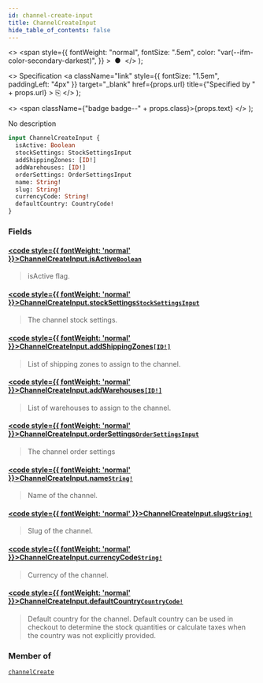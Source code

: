 ```yaml
---
id: channel-create-input
title: ChannelCreateInput
hide_table_of_contents: false
---
```


  <>
    <span
      style={{
        fontWeight: "normal",
        fontSize: ".5em",
        color: "var(--ifm-color-secondary-darkest)",
      }}
    >
      &nbsp;●&nbsp;
    </span>
  </>
);

  <>
    Specification
    <a
      className="link"
      style={{ fontSize: "1.5em", paddingLeft: "4px" }}
      target="\_blank"
      href={props.url}
      title={"Specified by " + props.url}
    >
      ⎘
    </a>
  </>
);

  <>
    <span className={"badge badge--" + props.class}>{props.text}</span>
  </>
);

No description

```graphql
input ChannelCreateInput {
  isActive: Boolean
  stockSettings: StockSettingsInput
  addShippingZones: [ID!]
  addWarehouses: [ID!]
  orderSettings: OrderSettingsInput
  name: String!
  slug: String!
  currencyCode: String!
  defaultCountry: CountryCode!
}
```

### Fields

#### [<code style={{ fontWeight: 'normal' }}>ChannelCreateInput.<b>isActive</b></code>](#)<Bullet />[`Boolean`](../../../api-reference/miscellaneous/scalars/boolean) <Badge class="secondary" text="scalar"/> <Badge class="secondary" text="miscellaneous"/>

> isActive flag.

#### [<code style={{ fontWeight: 'normal' }}>ChannelCreateInput.<b>stockSettings</b></code>](#)<Bullet />[`StockSettingsInput`](../../../api-reference/products/inputs/stock-settings-input) <Badge class="secondary" text="input"/> <Badge class="secondary" text="products"/>

> The channel stock settings.

<Badge text="Added in Saleor 3.7" class="secondary margin-bottom--sm" />

<FeaturePreview />

>

#### [<code style={{ fontWeight: 'normal' }}>ChannelCreateInput.<b>addShippingZones</b></code>](#)<Bullet />[`[ID!]`](../../../api-reference/miscellaneous/scalars/id) <Badge class="secondary" text="list"/> <Badge class="secondary" text="scalar"/> <Badge class="secondary" text="miscellaneous"/>

> List of shipping zones to assign to the channel.

#### [<code style={{ fontWeight: 'normal' }}>ChannelCreateInput.<b>addWarehouses</b></code>](#)<Bullet />[`[ID!]`](../../../api-reference/miscellaneous/scalars/id) <Badge class="secondary" text="list"/> <Badge class="secondary" text="scalar"/> <Badge class="secondary" text="miscellaneous"/>

> List of warehouses to assign to the channel.

<Badge text="Added in Saleor 3.5" class="secondary margin-bottom--sm" />

<FeaturePreview />

>

#### [<code style={{ fontWeight: 'normal' }}>ChannelCreateInput.<b>orderSettings</b></code>](#)<Bullet />[`OrderSettingsInput`](../../../api-reference/orders/inputs/order-settings-input) <Badge class="secondary" text="input"/> <Badge class="secondary" text="orders"/>

> The channel order settings

<Badge text="Added in Saleor 3.12" class="secondary margin-bottom--sm" />

>

#### [<code style={{ fontWeight: 'normal' }}>ChannelCreateInput.<b>name</b></code>](#)<Bullet />[`String!`](../../../api-reference/miscellaneous/scalars/string) <Badge class="secondary" text="non-null"/> <Badge class="secondary" text="scalar"/> <Badge class="secondary" text="miscellaneous"/>

> Name of the channel.

#### [<code style={{ fontWeight: 'normal' }}>ChannelCreateInput.<b>slug</b></code>](#)<Bullet />[`String!`](../../../api-reference/miscellaneous/scalars/string) <Badge class="secondary" text="non-null"/> <Badge class="secondary" text="scalar"/> <Badge class="secondary" text="miscellaneous"/>

> Slug of the channel.

#### [<code style={{ fontWeight: 'normal' }}>ChannelCreateInput.<b>currencyCode</b></code>](#)<Bullet />[`String!`](../../../api-reference/miscellaneous/scalars/string) <Badge class="secondary" text="non-null"/> <Badge class="secondary" text="scalar"/> <Badge class="secondary" text="miscellaneous"/>

> Currency of the channel.

#### [<code style={{ fontWeight: 'normal' }}>ChannelCreateInput.<b>defaultCountry</b></code>](#)<Bullet />[`CountryCode!`](../../../api-reference/miscellaneous/enums/country-code) <Badge class="secondary" text="non-null"/> <Badge class="secondary" text="enum"/> <Badge class="secondary" text="miscellaneous"/>

> Default country for the channel. Default country can be used in checkout to determine the stock quantities or calculate taxes when the country was not explicitly provided.

<Badge text="Added in Saleor 3.1" class="secondary margin-bottom--sm" />

<FeaturePreview />

>

### Member of

[`channelCreate`](../../../api-reference/channels/mutations/channel-create) <Badge class="secondary" text="mutation"/>

